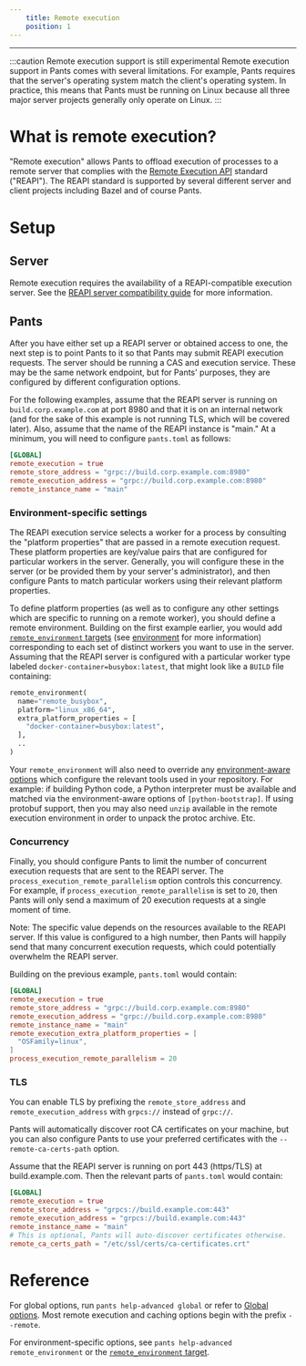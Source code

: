 ```yaml
---
    title: Remote execution
    position: 1
---
```


---

:::caution Remote execution support is still experimental
Remote execution support in Pants comes with several limitations. For example, Pants requires that the server's operating system match the client's operating system. In practice, this means that Pants must be running on Linux because all three major server projects generally only operate on Linux.
:::

# What is remote execution?

"Remote execution" allows Pants to offload execution of processes to a remote server that complies with the [Remote Execution API](https://github.com/bazelbuild/remote-apis) standard ("REAPI"). The REAPI standard is supported by several different server and client projects including Bazel and of course Pants.

# Setup

## Server

Remote execution requires the availability of a REAPI-compatible execution server. See the [REAPI server compatibility guide](./index.mdx#server-compatibility) for more information.

## Pants

After you have either set up a REAPI server or obtained access to one, the next step is to point Pants to it so that Pants may submit REAPI execution requests. The server should be running a CAS and execution service. These may be the same network endpoint, but for Pants' purposes, they are configured by different configuration options.

For the following examples, assume that the REAPI server is running on `build.corp.example.com` at port 8980 and that it is on an internal network (and for the sake of this example is not running TLS, which will be covered later). Also, assume that the name of the REAPI instance is "main." At a minimum, you will need to configure `pants.toml` as follows:

```toml
[GLOBAL]
remote_execution = true
remote_store_address = "grpc://build.corp.example.com:8980"
remote_execution_address = "grpc://build.corp.example.com:8980"
remote_instance_name = "main"
```

### Environment-specific settings

The REAPI execution service selects a worker for a process by consulting the "platform properties" that are passed in a remote execution request. These platform properties are key/value pairs that are configured for particular workers in the server. Generally, you will configure these in the server (or be provided them by your server's administrator), and then configure Pants to match particular workers using their relevant platform properties.

To define platform properties (as well as to configure any other settings which are specific to running on a remote worker), you should define a remote environment. Building on the first example earlier, you would add [`remote_environment` targets](../../../reference/targets/remote_environment.mdx) (see [environment](../environments:-cross-platform-or-remote-builds.mdx) for more information) corresponding to each set of distinct workers you want to use in the server. Assuming that the REAPI server is configured with a particular worker type labeled `docker-container=busybox:latest`, that might look like a `BUILD` file containing:

```python
remote_environment(
  name="remote_busybox",
  platform="linux_x86_64",
  extra_platform_properties = [
    "docker-container=busybox:latest",
  ],
  ..
)
```

Your `remote_environment` will also need to override any [environment-aware options](../environments:-cross-platform-or-remote-builds.mdx) which configure the relevant tools used in your repository. For example: if building Python code, a Python interpreter must be available and matched via the environment-aware options of `[python-bootstrap]`. If using protobuf support, then you may also need `unzip` available in the remote execution environment in order to unpack the protoc archive. Etc.

### Concurrency

Finally, you should configure Pants to limit the number of concurrent execution requests that are sent to the REAPI server. The `process_execution_remote_parallelism` option controls this concurrency. For example, if `process_execution_remote_parallelism` is set to `20`, then Pants will only send a maximum of 20 execution requests at a single moment of time.

Note: The specific value depends on the resources available to the REAPI server. If this value is configured to a high number, then Pants will happily send that many concurrent execution requests, which could potentially overwhelm the REAPI server.

Building on the previous example, `pants.toml` would contain:

```toml
[GLOBAL]
remote_execution = true
remote_store_address = "grpc://build.corp.example.com:8980"
remote_execution_address = "grpc://build.corp.example.com:8980"
remote_instance_name = "main"
remote_execution_extra_platform_properties = [
  "OSFamily=linux",
]
process_execution_remote_parallelism = 20
```

### TLS

You can enable TLS by prefixing the `remote_store_address` and `remote_execution_address` with `grpcs://` instead of `grpc://`.

Pants will automatically discover root CA certificates on your machine, but you can also configure Pants to use your preferred certificates with the `--remote-ca-certs-path` option.

Assume that the REAPI server is running on port 443 (https/TLS) at build.example.com. Then the relevant parts of `pants.toml` would contain:

```toml
[GLOBAL]
remote_execution = true
remote_store_address = "grpcs://build.example.com:443"
remote_execution_address = "grpcs://build.example.com:443"
remote_instance_name = "main"
# This is optional, Pants will auto-discover certificates otherwise.
remote_ca_certs_path = "/etc/ssl/certs/ca-certificates.crt"
```

# Reference

For global options, run `pants help-advanced global` or refer to [Global options](../../../reference/global-options.mdx). Most remote execution and caching options begin with the prefix `--remote`.

For environment-specific options, see `pants help-advanced remote_environment` or the [`remote_environment` target](../../../reference/targets/remote_environment.mdx).
